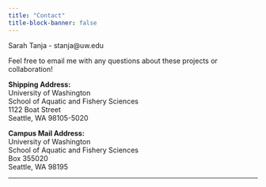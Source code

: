 ```yaml
---
title: "Contact"
title-block-banner: false
---
```


Sarah Tanja - stanja\@uw.edu

Feel free to email me with any questions about these projects or collaboration!

<strong>Shipping Address:</strong>\
University of Washington\
School of Aquatic and Fishery Sciences\
1122 Boat Street\
Seattle, WA 98105-5020

<strong>Campus Mail Address:</strong>\
University of Washington\
School of Aquatic and Fishery Sciences\
Box 355020\
Seattle, WA 98195

<hr />
